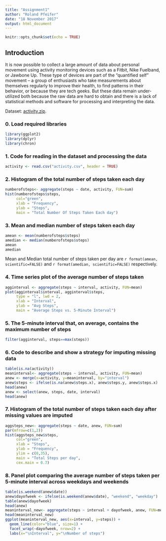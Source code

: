 ```yaml
---
title: "Assignment1"
author: "Roland Pfeifer"
date: "18 November 2017"
output: html_document
---
```


```r
knitr::opts_chunk$set(echo = TRUE)
```

## Introduction

It is now possible to collect a large amount of data about personal movement using activity monitoring devices such as a Fitbit, Nike Fuelband, or Jawbone Up. These type of devices are part of the “quantified self” movement – a group of enthusiasts who take measurements about themselves regularly to improve their health, to find patterns in their behavior, or because they are tech geeks. But these data remain under-utilized both because the raw data are hard to obtain and there is a lack of statistical methods and software for processing and interpreting the data.

Dataset: [activity.zip](<https://d396qusza40orc.cloudfront.net/repdata%2Fdata%2Factivity.zip>).

### 0. Load required libraries
```r
library(ggplot2)
library(dplyr)
library(chron)
```


### 1. Code for reading in the dataset and processing the data
```r
activity <- read.csv("activity.csv", header = TRUE)
```

### 2. Histogram of the total number of steps taken each day
```r
numberofsteps<- aggregate(steps ~ date, activity, FUN=sum)
hist(numberofsteps$steps, 
     col="green", 
     xlab = "Frequency", 
     ylab = "Steps",
     main = "Total Number Of Steps Taken Each day")
```

### 3. Mean and median number of steps taken each day
```r
amean <- mean(numberofsteps$steps)
amedian <- median(numberofsteps$steps)
amean
amedian
```

Mean and Median total number of steps taken per day are `r format(amean, scientific=FALSE)` and `r format(amedian, scientific=FALSE)` respectively.


### 4. Time series plot of the average number of steps taken
```r
agginterval <- aggregate(steps ~ interval, activity, FUN=mean)
plot(agginterval$interval, agginterval$steps, 
     type = "l", lwd = 2,
     xlab = "Interval", 
     ylab = "Avg Steps",
     main = "Average Steps vs. 5-Minute Interval")
```

### 5. The 5-minute interval that, on average, contains the maximum number of steps
```r
filter(agginterval, steps==max(steps))
```


### 6. Code to describe and show a strategy for imputing missing data
```r
table(is.na(activity))
meaninterval<- aggregate(steps ~ interval, activity, FUN=mean)
anew <- merge(x=activity, y=meaninterval, by="interval")
anew$steps <- ifelse(is.na(anew$steps.x), anew$steps.y, anew$steps.x)
head(anew)
anew <- select(anew, steps, date, interval)
head(anew)

```

### 7. Histogram of the total number of steps taken each day after missing values are imputed
```r
aggsteps_new<- aggregate(steps ~ date, anew, FUN=sum)
par(mfrow=c(1,2))
hist(aggsteps_new$steps, 
     col="green",
     xlab = "Steps", 
     ylab = "Frequency",
     ylim = c(0,35),
     main = "Total Steps per day",
     cex.main = 0.7)
```

### 8. Panel plot comparing the average number of steps taken per 5-minute interval across weekdays and weekends

```r
table(is.weekend(anew$date))
anew$dayofweek <- ifelse(is.weekend(anew$date), "weekend", "weekday")
table(anew$dayofweek)
head(anew)
meaninterval_new<- aggregate(steps ~ interval + dayofweek, anew, FUN=mean)
head(meaninterval_new)
ggplot(meaninterval_new, aes(x=interval, y=steps)) + 
  geom_line(color="blue", size=1) + 
  facet_wrap(~dayofweek, nrow=2) +
  labs(x="\nInterval", y="\nNumber of steps")
```


